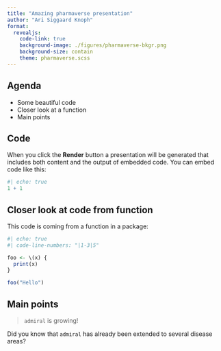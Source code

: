 ```yaml
---
title: "Amazing pharmaverse presentation"
author: "Ari Siggaard Knoph"
format: 
  revealjs:
    code-link: true
    background-image: ./figures/pharmaverse-bkgr.png
    background-size: contain
    theme: pharmaverse.scss
---
```


## Agenda

-   Some beautiful code
-   Closer look at a function
-   Main points

## Code

When you click the **Render** button a presentation will be generated that includes both content and the output of embedded code. You can embed code like this:

```r
#| echo: true
1 + 1
```


## Closer look at code from function

This code is coming from a function in a package:

```r
#| echo: true
#| code-line-numbers: "|1-3|5" 

foo <- \(x) {
  print(x)
}

foo("Hello")
```


## Main points

> `admiral` is growing!
  
  
  
  
::: {.callout-tip}
Did you know that `admiral` has already been extended to several disease areas?
:::






